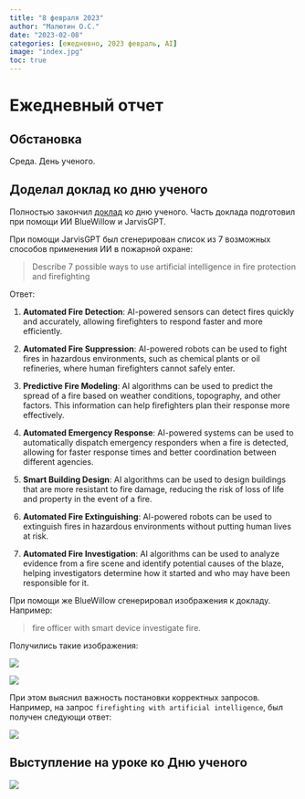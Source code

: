 ```yaml
---
title: "8 февраля 2023"
author: "Малютин О.С."
date: "2023-02-08"
categories: [ежедневно, 2023 февраль, AI]
image: "index.jpg"
toc: true
---
```


# Ежедневный отчет

## Обстановка

Среда. День ученого.

## Доделал доклад ко дню ученого

Полностью закончил [доклад](https://cloud.mail.ru/public/98Ud/CM8CuDuPX) ко дню ученого. Часть доклада подготовил при помощи ИИ BlueWillow и JarvisGPT.

При помощи JarvisGPT был сгенерирован список из 7 возможных способов применения ИИ в пожарной охране:

> Describe 7 possible ways to use artificial intelligence in fire protection and firefighting

Ответ:

1. **Automated Fire Detection**: AI-powered sensors can detect fires quickly and accurately, allowing firefighters to respond faster and more efficiently.

2. **Automated Fire Suppression**: AI-powered robots can be used to fight fires in hazardous environments, such as chemical plants or oil refineries, where human firefighters cannot safely enter.

3. **Predictive Fire Modeling**: AI algorithms can be used to predict the spread of a fire based on weather conditions, topography, and other factors. This information can help firefighters plan their response more effectively.

4. **Automated Emergency Response**: AI-powered systems can be used to automatically dispatch emergency responders when a fire is detected, allowing for faster response times and better coordination between different agencies.

5. **Smart Building Design**: AI algorithms can be used to design buildings that are more resistant to fire damage, reducing the risk of loss of life and property in the event of a fire. 

6. **Automated Fire Extinguishing**: AI-powered robots can be used to extinguish fires in hazardous environments without putting human lives at risk. 

7. **Automated Fire Investigation**: AI algorithms can be used to analyze evidence from a fire scene and identify potential causes of the blaze, helping investigators determine how it started and who may have been responsible for it.


При помощи же BlueWillow сгенерировал изображения к докладу. Например:

> fire officer with smart device investigate fire. 

Получились такие изображения:

![](index.jpg)

![](AI_ff_AI_3.jpg)

При этом выяснил важность постановки корректных запросов. Например, на запрос `firefighting with artificial intelligence`, был получен следующи ответ:

![](AI_ff_AI_1.jpg)

## Выступление на уроке ко Дню ученого

![](scinceday.png)